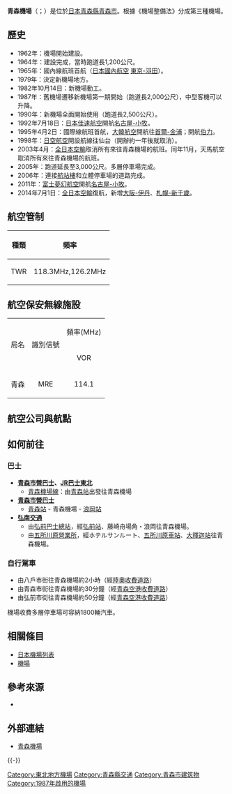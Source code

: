 {{Infobox airport
| name         = 青森機場<br /><small>Aomori Airport</small>
| nativename   = {{lang|ja|青森空港}}
| photo        = 191207 Aomori Airport Japan01s3.jpg
| photosize    = 300px
| caption      = 
| IATA         = AOJ
| ICAO         = RJSA
| type         = 民用
| operator     = {{Link-ja|青森縣廳|青森県庁}}
| city-served  = [[青森市|青森市]]
| location     = {{JPN}}[[青森縣|青森縣]][[青森市|青森市]]
| opened       = {{start date|1964|11|05}}
| closed       = <!-- {{end date|YYYY|MM|DD}} -->
| elevation-m  = 198.1
| metric-elev  = yes
| coordinates  = {{Coord|40|44|00|N|140|41|19|E|type:airport_region:JP|display=inline,title}}
| latd  =  40 | latm  = 44 | lats  = 00 | latNS  = N
| longd = 140 | longm = 41 | longs = 19 | longEW = E
| website                = {{URL|http://www.aomori-airport.co.jp/}}
| pushpin_map            = Japan
| pushpin_mapsize        = 250
| pushpin_map_caption    = 機場在日本的位置
| pushpin_label          = AOJ/RJSA
| pushpin_label_position = right
| r1-number    = 06/24
| r1-length-m  = 3,000
| r1-surface   = 混凝土/瀝青
| metric-rwy   = yes
| stat-year    = 2014
| stat1-header = 客運量
| stat1-data   = 912,990 人次
| stat2-header = 貨運量
| stat2-data   = 1,992 公噸
| stat3-header = 起降架次
| stat3-data   = 7,131 架次
}}

'''青森機場'''（{{jpn|j=青森空港|hg=あおもりくうこう|rm=Aomori kūkō|f=y}}；{{airport codes|AOJ|RJSA}}）是位於[[日本|日本]][[青森縣|青森縣]][[青森市|青森市]]。根據《機場整備法》分成第三種機場。

== 歷史 ==
* 1962年：機場開始建設。
* 1964年：建設完成，當時跑道長1,200公尺。
* 1965年：國內線航班首航（[[日本佳速航空|日本國內航空]] [[東京國際機場|東京-羽田]]）。
* 1979年：決定新機場地方。
* 1982年10月14日：新機場動工。
* 1987年：舊機場遷移新機場第一期開始（跑道長2,000公尺），中型客機可以升降。
* 1990年：新機場全面開始使用（跑道長2,500公尺）。
* 1992年7月18日：[[日本佳速航空|日本佳速航空]]開航[[名古屋飛行場|名古屋-小牧]]。
* 1995年4月2日：國際線航班首航，[[大韓航空|大韓航空]]開航往[[金浦國際機場|首爾-金浦]]；{{link-en|俄羅斯遠東航空|Dalavia}}開航[[哈巴羅夫斯克機場|伯力]]。
* 1998年：[[日空航空|日空航空]]開設航線往仙台（開辦約一年後就取消）。
* 2003年4月：[[全日本空輸|全日本空輸]]取消所有來往青森機場的航班。同年11月，天馬航空取消所有來往青森機場的航班。
* 2005年：跑道延長至3,000公尺。多層停車場完成。
* 2006年：連接[[航站樓|航站樓]]和立體停車場的道路完成。
* 2011年：[[富士夢幻航空|富士夢幻航空]]開航[[名古屋飛行場|名古屋-小牧]]。
* 2014年7月1日：[[全日本空輸|全日本空輸]]復航，新增[[大阪國際機場|大阪-伊丹]]、[[新千歲機場|札幌-新千歲]]。

== 航空管制 ==
{|class="wikitable"
|-
!種類
!頻率
|-
|TWR
|118.3MHz,126.2MHz
|}

== 航空保安無線施設 ==
{| class="wikitable"
|-
| rowspan="2" style="text-align: center;"|局名|| rowspan="2"|識別信號||colspan="2"|頻率(MHz)
|-
| style="text-align: center;"|VOR|| style="text-align: center;"|DME
|-
| style="text-align: center;"|青森|| style="text-align: center;"|MRE|| style="text-align: center;"|114.1|| style="text-align: center;"|1175
|}

== 航空公司與航點 ==
{{Airport-dest-list
| {{flagicon|JPN}} [[日本航空|日本航空]]| [[東京國際機場|東京/羽田]]
| {{flagicon|JPN}} [[日本航空|日本航空]]<br><small>由[[J-Air|J-Air]]營運</small>| [[大阪國際機場|大阪/伊丹]]、[[新千歲機場|札幌/新千歲]]
| {{flagicon|JPN}} [[全日本空輸|全日本空輸]]<br><small>由[[全日空之翼|全日空之翼]]營運</small>| [[大阪國際機場|大阪/伊丹]]、[[新千歲機場|札幌/新千歲]]
| {{nowrap|{{flagicon|JPN}} [[富士夢幻航空|富士夢幻航空]]}} | [[名古屋飛行場|名古屋/小牧]]、[[神戶機場|神戶]]
| {{flagicon|KOR}} [[大韓航空|大韓航空]]| [[仁川國際機場|首爾/仁川]]
| {{flagicon|CHN}} [[奧凱航空|奧凱航空]]| [[天津滨海国际机场|天津]](暫停)
| {{flagicon|TWN}} [[長榮航空|長榮航空]]| [[台灣桃園國際機場|台北/桃園]]
}}

== 如何前往 ==
=== 巴士 ===
* '''[[青森市營巴士|青森市營巴士]]、[[JR巴士東北|JR巴士東北]]'''
** [[青森機場線|青森機場線]]：由[[青森站|青森站]]出發往青森機場
* '''[[青森市營巴士|青森市營巴士]]'''
** [[青森站|青森站]] - 青森機場 - [[浪岡站|浪岡站]]
* '''[[弘南交通|弘南交通]]'''
** 由[[弘前巴士總站|弘前巴士總站]]，經[[弘前站|弘前站]]、藤崎舟場角・浪岡往青森機場。
** 由[[五所川原營業所|五所川原營業所]]，經ホテルサンルート、[[五所川原車站|五所川原車站]]、[[大釋迦站|大釋迦站]]往青森機場。

=== 自行駕車 ===
* 由八戶市街往青森機場約2小時（經[[陸奧收費道路|陸奧收費道路]]）
* 由青森市街往青森機場約30分鐘（經[[青森空港收費道路|青森空港收費道路]]）
* 由弘前市街往青森機場約50分鐘（經[[青森空港收費道路|青森空港收費道路]]）

機場收費多層停車場可容納1800輛汽車。

== 相關條目 ==
*[[日本機場列表|日本機場列表]]
*[[機場|機場]]

== 參考來源 ==
<div class="references-small">
<references />
</div>
* {{Cite web|publisher=国土交通省航空局航空ネットワーク企画課|title=暦年・年度別空港管理状況調書|date=|url=http://www.mlit.go.jp/common/001101030.pdf|accessdate=2015-09-30|deadurl=yes|archiveurl=https://web.archive.org/web/20150923142025/http://www.mlit.go.jp/common/001101030.pdf|archivedate=2015-09-23}}

== 外部連結 ==
* [http://www.aomori-airport.co.jp/ 青森機場]{{ja}}{{en}}{{ko}}{{zh-cn}}{{zh-tw}}
{{-}}
{{日本機場}}

[[Category:東北地方機場|Category:東北地方機場]]
[[Category:青森縣交通|Category:青森縣交通]]
[[Category:青森市建筑物|Category:青森市建筑物]]
[[Category:1987年啟用的機場|Category:1987年啟用的機場]]